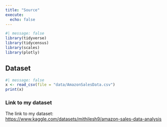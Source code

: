 ```yaml
---
title: "Source"
execute: 
  echo: false
---
```

```r
#| message: false
library(tidyverse)
library(tidycensus)
library(scales)
library(plotly)
```

## Dataset
```r
#| message: false
x <- read_csv(file = "data/AmazonSalesData.csv")
print(x)
```
### Link to my dataset

The link to my dataset:
[https://www.kaggle.com/datasets/mithilesh9/amazon-sales-data-analysis](https://www.kaggle.com/datasets/mithilesh9/amazon-sales-data-analysis)
